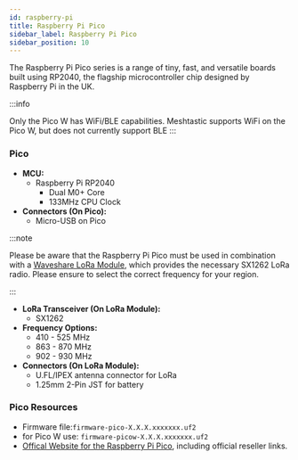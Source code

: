 ```yaml
---
id: raspberry-pi
title: Raspberry Pi Pico
sidebar_label: Raspberry Pi Pico
sidebar_position: 10
---
```



The Raspberry Pi Pico series is a range of tiny, fast, and versatile boards built using RP2040, the flagship microcontroller chip designed by Raspberry Pi in the UK.

:::info

Only the Pico W has WiFi/BLE capabilities. Meshtastic supports WiFi on the Pico W, but does not currently support BLE
:::

### Pico

- **MCU:**
  - Raspberry Pi RP2040
    - Dual M0+ Core
    - 133MHz CPU Clock
- **Connectors (On Pico):**
  - Micro-USB on Pico

:::note

Please be aware that the Raspberry Pi Pico must be used in combination with a [Waveshare LoRa Module](https://www.waveshare.com/product/raspberry-pi/boards-kits/raspberry-pi-pico-cat/pico-lora-sx1262-868m.htm), which provides the necessary SX1262 LoRa radio. Please ensure to select the correct frequency for your region.

:::

- **LoRa Transceiver (On LoRa Module):**
  - SX1262
- **Frequency Options:**
  - 410 - 525 MHz
  - 863 - 870 MHz
  - 902 - 930 MHz
- **Connectors (On LoRa Module):**
  - U.FL/IPEX antenna connector for LoRa
  - 1.25mm 2-Pin JST for battery

### Pico Resources

- Firmware file:`firmware-pico-X.X.X.xxxxxxx.uf2`
- for Pico W use: `firmware-picow-X.X.X.xxxxxxx.uf2`
- [Offical Website for the Raspberry Pi Pico](https://www.raspberrypi.com/products/raspberry-pi-pico/), including official reseller links.

